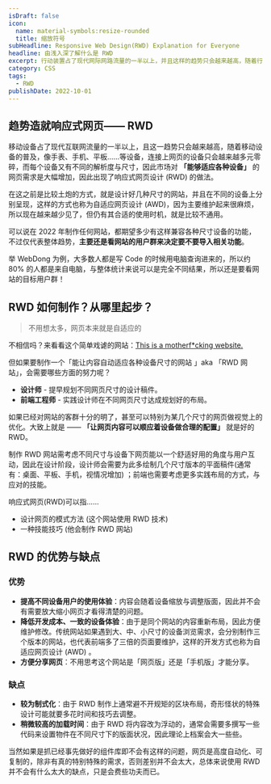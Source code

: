 ```yaml
---
isDraft: false
icon:
  name: material-symbols:resize-rounded
  title: 缩放符号
subHeadline: Responsive Web Design(RWD) Explanation for Everyone
headline: 由浅入深了解什么是 RWD
excerpt: 行动装置占了现代网际网路流量的一半以上，并且这样的趋势只会越来越高，随着行动装置的普及，像手表、手机、平板……等装置，连结上网页的装置只会越来越多元零碎，而每个装置又有不同的解析度与尺寸，因此市场对「能够适应各种装置」的网页需求是大大的增加，因此出现了 Responsive Web Design (RWD) 的做法。
category: CSS
tags:
  - RWD
publishDate: 2022-10-01
---
```


## 趋势造就响应式网页—— RWD

移动设备占了现代互联网流量的一半以上，且这一趋势只会越来越高，随着移动设备的普及，像手表、手机、平板……等设备，连接上网页的设备只会越来越多元零碎，而每个设备又有不同的解析度与尺寸，因此市场对 **「能够适应各种设备」** 的网页需求是大幅增加，因此出现了响应式网页设计 (RWD) 的做法。

在这之前是比较土炮的方式，就是设计好几种尺寸的网站，并且在不同的设备上分别呈现，这样的方式也称为自适应网页设计 (AWD)，因为主要维护起来很麻烦，所以现在越来越少见了，但仍有其合适的使用时机，就是比较不通用。

可以说在 2022 年制作任何网站，都期望多少有这样兼容各种尺寸设备的功能，不过仅代表整体趋势，**主要还是看网站的用户群来决定要不要导入相关功能**。

<Info type="info">
  举 WebDong 为例，大多数人都是写 Code 的时候用电脑查询进来的，所以约 80%
  的人都是来自电脑，与整体统计来说可以是完全不同结果，所以还是要看网站的目标用户群！
</Info>

## RWD 如何制作？从哪里起步？

> 不用想太多，网页本来就是自适应的

不相信吗？来看看这个简单戏谑的网站：[This is a motherf\*cking website.](https://motherfuckingwebsite.com/)

但如果要制作一个「能让内容自动适应各种设备尺寸的网站 」aka 「RWD 网站」，会需要哪些方面的努力呢？

- **设计师** - 提早规划不同网页尺寸的设计稿件。
- **前端工程师** - 实践设计师在不同网页尺寸达成规划好的布局。

如果已经对网站的客群十分的明了，甚至可以特别为某几个尺寸的网页做视觉上的优化。大致上就是 —— **「让网页内容可以顺应着设备做合理的配置」** 就是好的 RWD。

制作 RWD 网站需考虑不同尺寸与设备下网页能以一个舒适好用的角度与用户互动，因此在设计阶段，设计师会需要为此多绘制几个尺寸版本的平面稿件(通常有：桌面、平板、手机，视情况增加) ；前端也需要考虑更多实践布局的方式，与应对的技能。

响应式网页(RWD)可以指……

- 设计网页的模式方法 (这个网站使用 RWD 技术)
- 一种技能技巧 (他会制作 RWD 网站)

## RWD 的优势与缺点

### 优势

- **提高不同设备用户的使用体验**：内容会随着设备缩放与调整版面，因此并不会有需要放大缩小网页才看得清楚的问题。
- **降低开发成本、一致的设备体验**：由于是同个网站的内容重新布局，因此方便维护修改。传统网站如果遇到大、中、小尺寸的设备浏览需求，会分别制作三个版本的网站，也代表前端多了三倍的页面要维护，这样的开发方式也称为自适应网页设计 (AWD) 。
- **方便分享网页**：不用思考这个网站是「网页版」还是「手机版」才能分享。

### 缺点

- **较为制式化**：由于 RWD 制作上通常避不开规矩的区块布局，奇形怪状的特殊设计可能就要多花时间和技巧去调整。
- **稍微较高的加载时间**：由于 RWD 将内容改为浮动的，通常会需要多撰写一些代码来设置物件在不同尺寸下的版面状况，因此理论上档案会大一些些。

当然如果是抓已经事先做好的组件库即不会有这样的问题，网页是高度自动化、可复制的，除非有真的特别特殊的需求，否则差别并不会太大，总体来说使用 RWD 并不会有什么太大的缺点，只是会费些功夫而已。
